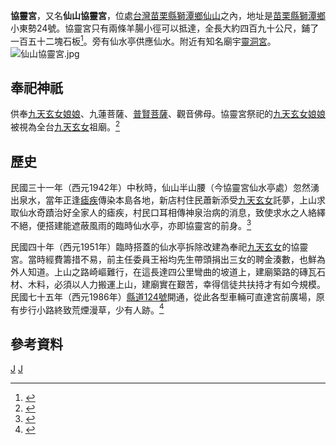 '''協靈宮'''，又名'''仙山協靈宮'''，位處[[台灣|台灣]][[苗栗縣|苗栗縣]][[獅潭鄉|獅潭鄉]][[仙山|仙山]]之內，地址是[[苗栗縣|苗栗縣]][[獅潭鄉|獅潭鄉]]小東勢24號。協靈宮只有兩條羊腸小徑可以抵達，全長大約四百九十公尺，鋪了一百五十二塊石板<ref>{{Cite web |url=http://old.ltn.com.tw/2002/new/feb/12/life/fashion-6.htm |title=仙山南庄線 登上寶地沾福氣 順遊南庄綠山林 |access-date=2015-08-15 |archive-date=2018-09-29 |archive-url=https://web.archive.org/web/20180929125457/http://old.ltn.com.tw/2002/new/feb/12/life/fashion-6.htm }}</ref>。旁有仙水亭供應仙水。附近有知名廟宇[[靈洞宮|靈洞宮]]。
[[File:仙山協靈宮.jpg|thumb]]

== 奉祀神祇 ==
供奉[[九天玄女|九天玄女娘娘]]、九蓮菩薩、[[普賢菩薩|普賢菩薩]]、觀音佛母。協靈宮祭祀的[[九天玄女|九天玄女娘娘]]被視為全台[[九天玄女|九天玄女]]祖廟。<ref>{{Cite web |url=http://news.ltn.com.tw/news/local/paper/154668 |title=九天玄女誕辰 協靈宮科儀祈福 |access-date=2015-08-15 |archive-date=2018-09-29 |archive-url=https://web.archive.org/web/20180929132135/http://news.ltn.com.tw/news/local/paper/154668 }}</ref>

== 歷史 ==
民國三十一年（西元1942年）中秋時，仙山半山腰（今協靈宮仙水亭處）忽然湧出泉水，當年正逢[[瘧疾|瘧疾]]傳染本島各地，新店村住民蕭新添受[[九天玄女|九天玄女]]託夢，上山求取仙水奇蹟治好全家人的瘧疾，村民口耳相傳神泉治病的消息，致使求水之人絡繹不絕，便搭建能遮蔽風雨的臨時仙水亭，亦即協靈宮的前身。<ref>{{Cite web |url=http://www.lingtung.org.tw/about_nine.php |title=九天玄女廟 |access-date=2015-08-15 |archive-date=2021-05-16 |archive-url=https://web.archive.org/web/20210516220032/http://lingtung.org.tw/about_nine.php }}</ref>

民國四十年（西元1951年）臨時搭蓋的仙水亭拆除改建為奉祀[[九天玄女|九天玄女]]的協靈宮。當時經費籌措不易，前主任委員王裕均先生帶頭捐出三女的聘金湊數，也鮮為外人知道。上山之路崎嶇難行，在這長達四公里彎曲的坡道上，建廟築路的磚瓦石材、木料，必須以人力搬運上山，建廟實在艱苦，幸得信徒共扶持才有如今規模。民國七十五年（西元1986年）[[縣道124號|縣道124號]]開通，從此各型車輛可直達宮前廣場，原有步行小路終致荒煙漫草，少有人跡。<ref>{{Cite web |url=http://www2.nuu.edu.tw/~hakkacenter/ch/story/02/02-12.htm |title=苗栗故事書－仙水傳奇 |access-date=2015-08-15 |archive-date=2016-03-06 |archive-url=https://web.archive.org/web/20160306153036/http://www2.nuu.edu.tw/~hakkacenter/ch/story/02/02-12.htm }}</ref>

== 參考資料 ==
{{Reflist}}

[[Category:苗栗縣廟宇|J]]
[[Category:獅潭鄉|J]]